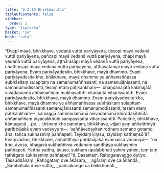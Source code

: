 ```yaml
---
title: "2.2.10 Bhikkhusutta"
tableOfContents: false
sidebar:
  order: 2
type: "tipitaka"
basket: "su"
book: "sala"
---
```



<DynamicBreadcrumb />

<Division number="268" book="sala" bookNo="13" page="427">

<Paragraph number="1190" book="sala">
“Dvepi mayā, bhikkhave, vedanā vuttā pariyāyena, tissopi mayā vedanā vuttā pariyāyena, pañcapi mayā vedanā vuttā pariyāyena, chapi mayā vedanā vuttā pariyāyena, aṭṭhārasāpi mayā vedanā vuttā pariyāyena, chattiṃsāpi mayā vedanā vuttā pariyāyena, aṭṭhasatampi mayā vedanā vuttā pariyāyena. Evaṃ pariyāyadesito, bhikkhave, mayā dhammo. Evaṃ pariyāyadesite kho, bhikkhave, mayā dhamme ye aññamaññassa subhāsitaṃ sulapitaṃ na samanumaññissanti, na samanujānissanti, na samanumodissanti, tesaṃ etaṃ pāṭikaṅkhaṃ—  bhaṇḍanajātā kalahajātā vivādāpannā aññamaññaṃ mukhasattīhi vitudantā viharissantīti. Evaṃ pariyāyadesito, bhikkhave, mayā dhammo. Evaṃ pariyāyadesite kho, bhikkhave, mayā dhamme ye aññamaññassa subhāsitaṃ sulapitaṃ samanumaññissanti samanujānissanti samanumodissanti, tesaṃ etaṃ pāṭikaṅkhaṃ—  samaggā sammodamānā avivadamānā khīrodakībhūtā aññamaññaṃ piyacakkhūhi sampassantā viharissantīti.
</Paragraph>

<Paragraph number="1191" book="sala">
Pañcime, bhikkhave, kāmaguṇā …pe…  ṭhānaṃ kho panetaṃ, bhikkhave, vijjati yaṃ aññatitthiyā paribbājakā evaṃ vadeyyuṃ—  ‘saññāvedayitanirodhaṃ samaṇo gotamo āha, tañca sukhasmiṃ paññapeti. Tayidaṃ kiṃsu, tayidaṃ kathaṃsū’ti? Evaṃvādino, bhikkhave, aññatitthiyā paribbājakā evamassu vacanīyā—  ‘na kho, āvuso, bhagavā sukhaññeva vedanaṃ sandhāya sukhasmiṃ paññapeti. Yattha yattha, āvuso, sukhaṃ upalabbhati yahiṃ yahiṃ, taṃ taṃ tathāgato sukhasmiṃ paññapetī’”ti.

</Paragraph>
</Division>

<Paragraph number="1192" type="center" book="sala">
Dasamaṃ.



</Paragraph>

<Paragraph number="1193" type="center" book="sala">
Rahogatavaggo dutiyo.



</Paragraph>

<Paragraph number="1194" type="center" book="sala">
Tassuddānaṃ


</Paragraph>

<Paragraph number="1195" type="verses" book="sala">
_Rahogataṃ dve ākāsaṃ,_  
_agāraṃ dve ca ānandā;_  
_Sambahulā duve vuttā,_  
_pañcakaṅgo ca bhikkhunāti._
</Paragraph>